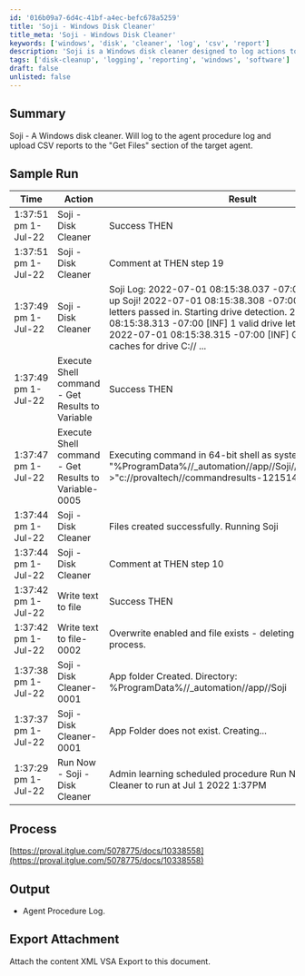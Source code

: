 ```yaml
---
id: '016b09a7-6d4c-41bf-a4ec-befc678a5259'
title: 'Soji - Windows Disk Cleaner'
title_meta: 'Soji - Windows Disk Cleaner'
keywords: ['windows', 'disk', 'cleaner', 'log', 'csv', 'report']
description: 'Soji is a Windows disk cleaner designed to log actions to the agent procedure log and upload CSV reports to the target agent’s "Get Files" section. This document provides a summary, sample run, process details, output expectations, and export attachment instructions for using Soji effectively.'
tags: ['disk-cleanup', 'logging', 'reporting', 'windows', 'software']
draft: false
unlisted: false
---
```

## Summary

Soji - A Windows disk cleaner. Will log to the agent procedure log and upload CSV reports to the "Get Files" section of the target agent.

## Sample Run

| Time                     | Action                                      | Result                                                                                                                                                                                                                         | Status   |
|--------------------------|---------------------------------------------|--------------------------------------------------------------------------------------------------------------------------------------------------------------------------------------------------------------------------------|----------|
| 1:37:51 pm 1-Jul-22     | Soji - Disk Cleaner                         | Success THEN                                                                                                                                                                                                                   | learning |
| 1:37:51 pm 1-Jul-22     | Soji - Disk Cleaner                         | Comment at THEN step 19                                                                                                                                                                                                        | learning |
| 1:37:49 pm 1-Jul-22     | Soji - Disk Cleaner                         | Soji Log: 2022-07-01 08:15:38.037 -07:00 [INF] Starting up Soji! 2022-07-01 08:15:38.308 -07:00 [INF] No drive letters passed in. Starting drive detection. 2022-07-01 08:15:38.313 -07:00 [INF] 1 valid drive letter detected. 2022-07-01 08:15:38.315 -07:00 [INF] Getting volume caches for drive C:// ... | learning |
| 1:37:49 pm 1-Jul-22     | Execute Shell command - Get Results to Variable | Success THEN                                                                                                                                                                                                                   | learning |
| 1:37:47 pm 1-Jul-22     | Execute Shell command - Get Results to Variable-0005 | Executing command in 64-bit shell as system: TYPE "%ProgramData%//_automation//app//Soji//SojiLogs//Soji.log" >"c://provaltech//commandresults-1215149873.txt" 2>&1                                                                 | learning |
| 1:37:44 pm 1-Jul-22     | Soji - Disk Cleaner                         | Files created successfully. Running Soji                                                                                                                                                                                      | learning |
| 1:37:44 pm 1-Jul-22     | Soji - Disk Cleaner                         | Comment at THEN step 10                                                                                                                                                                                                        | learning |
| 1:37:42 pm 1-Jul-22     | Write text to file                          | Success THEN                                                                                                                                                                                                                   | learning |
| 1:37:42 pm 1-Jul-22     | Write text to file-0002                    | Overwrite enabled and file exists - deleting before write process.                                                                                                                                                            | learning |
| 1:37:38 pm 1-Jul-22     | Soji - Disk Cleaner-0001                   | App folder Created. Directory: %ProgramData%//_automation//app//Soji                                                                                                                                                        | learning |
| 1:37:37 pm 1-Jul-22     | Soji - Disk Cleaner-0001                   | App Folder does not exist. Creating...                                                                                                                                                                                       | learning |
| 1:37:29 pm 1-Jul-22     | Run Now - Soji - Disk Cleaner               | Admin learning scheduled procedure Run Now - Soji - Disk Cleaner to run at Jul 1 2022 1:37PM                                                                                                                                 | learning |

## Process

[https://proval.itglue.com/5078775/docs/10338558](https://proval.itglue.com/5078775/docs/10338558)

## Output

- Agent Procedure Log.

## Export Attachment

Attach the content XML VSA Export to this document.











